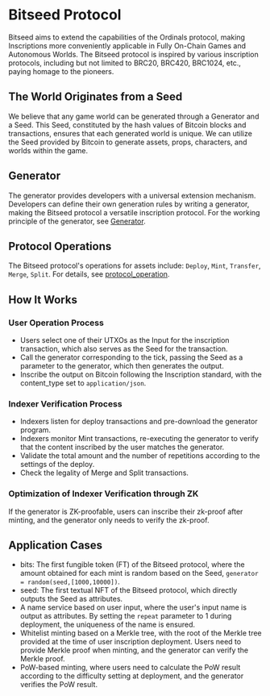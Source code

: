 # Bitseed Protocol

Bitseed aims to extend the capabilities of the Ordinals protocol, making Inscriptions more conveniently applicable in Fully On-Chain Games and Autonomous Worlds. The Bitseed protocol is inspired by various inscription protocols, including but not limited to BRC20, BRC420, BRC1024, etc., paying homage to the pioneers.

## The World Originates from a Seed

We believe that any game world can be generated through a Generator and a Seed. This Seed, constituted by the hash values of Bitcoin blocks and transactions, ensures that each generated world is unique. We can utilize the Seed provided by Bitcoin to generate assets, props, characters, and worlds within the game.

## Generator

The generator provides developers with a universal extension mechanism. Developers can define their own generation rules by writing a generator, making the Bitseed protocol a versatile inscription protocol. For the working principle of the generator, see [Generator](./generator).

## Protocol Operations

The Bitseed protocol's operations for assets include: `Deploy`, `Mint`, `Transfer`, `Merge`, `Split`. For details, see [protocol_operation](./protocol_operation).

## How It Works

### User Operation Process

- Users select one of their UTXOs as the Input for the inscription transaction, which also serves as the Seed for the transaction.
- Call the generator corresponding to the tick, passing the Seed as a parameter to the generator, which then generates the output.
- Inscribe the output on Bitcoin following the Inscription standard, with the content_type set to `application/json`.

### Indexer Verification Process

- Indexers listen for deploy transactions and pre-download the generator program.
- Indexers monitor Mint transactions, re-executing the generator to verify that the content inscribed by the user matches the generator.
- Validate the total amount and the number of repetitions according to the settings of the deploy.
- Check the legality of Merge and Split transactions.

### Optimization of Indexer Verification through ZK

If the generator is ZK-proofable, users can inscribe their zk-proof after minting, and the generator only needs to verify the zk-proof.

## Application Cases

- bits: The first fungible token (FT) of the Bitseed protocol, where the amount obtained for each mint is random based on the Seed, `generator = random(seed,[1000,10000])`.
- seed: The first textual NFT of the Bitseed protocol, which directly outputs the Seed as attributes.
- A name service based on user input, where the user's input name is output as attributes. By setting the `repeat` parameter to 1 during deployment, the uniqueness of the name is ensured.
- Whitelist minting based on a Merkle tree, with the root of the Merkle tree provided at the time of user inscription deployment. Users need to provide Merkle proof when minting, and the generator can verify the Merkle proof.
- PoW-based minting, where users need to calculate the PoW result according to the difficulty setting at deployment, and the generator verifies the PoW result.
